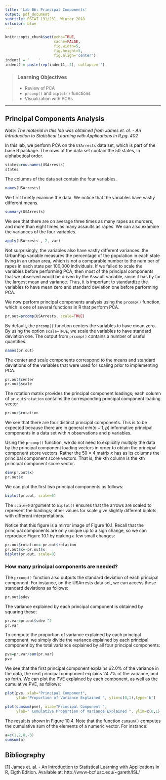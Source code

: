 ```yaml
---
title: 'Lab 06: Principal Components'
output: pdf_document
subtitle: PSTAT 131/231, Winter 2018
urlcolor: blue
---
```


```r
knitr::opts_chunk$set(echo=TRUE, 
                      cache=FALSE, 
                      fig.width=5, 
                      fig.height=5,
                      fig.align='center')
indent1 = '    '      
indent2 = paste(rep(indent1, 2), collapse='')
```


> ### Learning Objectives
> - Review of PCA
> - `prcomp()` and `biplot()` functions
> - Visualization with PCAs

-------------------

## Principal Components Analysis

*Note: The material in this lab was obtained from  James et. al. - An Introduction to Statistical Learning with Applications in R,pg. 402*

In this lab, we perform PCA on the `USArrests` data set, which is part of the base R package. The rows of the data set contain the 50 states, in alphabetical order.

```r
states=row.names(USArrests)
states
```

The columns of the data set contain the four variables.
```r
names(USArrests)
```

We first briefly examine the data. We notice that the variables have vastly different means.

```r
summary(USArrests)
```

We see that there are on average three times as many rapes as murders, and more than eight times as many assaults as rapes. We can also examine the variances of the four variables.

```r
apply(USArrests , 2, var)
```


Not surprisingly, the variables also have vastly different variances: the UrbanPop variable measures the percentage of the population in each state living in an urban area, which is not a comparable number to the num ber of rapes in each state per 100,000 individuals. If we failed to scale the variables before performing PCA, then most of the principal components that we observed would be driven by the Assault variable, since it has by far the largest mean and variance. Thus, it is important to standardize the variables to have mean zero and standard deviation one before performing PCA.

We now perform principal components analysis using the `prcomp()` function, which is one of several functions in R that perform PCA.

```r
pr.out=prcomp(USArrests, scale=TRUE)
```


By default, the `prcomp()` function centers the variables to have mean zero. By using the option `scale=TRUE`, we scale the variables to have standard deviation one. The output from `prcomp()` contains a number of useful quantities.

```r
names(pr.out)
```

The center and scale components correspond to the means and standard deviations of the variables that were used for scaling prior to implementing PCA.

```r
pr.out$center
pr.out$scale
```


The rotation matrix provides the principal component loadings; each column of `pr.out$rotation` contains the corresponding principal component loading vector 

```r
pr.out$rotation
```

   We see that there are four distinct principal components. This is to be expected because there are in general $min(n - 1, p)$ informative principal components in a data set with $n$ observations and $p$ variables.
   
   Using the `prcomp()` function, we do not need to explicitly multiply the data by the principal component loading vectors in order to obtain the principal component score vectors. Rather the 50 × 4 matrix $x$ has as its columns the principal component score vectors. That is, the kth column is the kth principal component score vector.

```r
dim(pr.out$x)
pr.out$x
```

We can plot the first two principal components as follows:
```r
biplot(pr.out, scale=0)
```


The `scale=0` argument to `biplot()` ensures that the arrows are scaled to represent the loadings; other values for scale give slightly different biplots with different interpretations.

Notice that this figure is a mirror image of Figure 10.1. Recall that the principal components are only unique up to a sign change, so we can reproduce Figure 10.1 by making a few small changes:

```r
pr.out$rotation=-pr.out$rotation
pr.out$x=-pr.out$x
biplot(pr.out, scale=0)
```

### How many principal components are needed?

The `prcomp()` function also outputs the standard deviation of each principal component. For instance, on the USArrests data set, we can access these standard deviations as follows:

```r
pr.out$sdev
```

The variance explained by each principal component is obtained by squaring these:

```r
pr.var=pr.out$sdev ^2
pr.var
```

To compute the proportion of variance explained by each principal component, we simply divide the variance explained by each principal component by the total variance explained by all four principal components:

```r
pve=pr.var/sum(pr.var)
pve
```

We see that the first principal component explains 62.0% of the variance in the data, the next principal component explains 24.7% of the variance, and so forth. We can plot the PVE explained by each component, as well as the cumulative PVE, as follows:

```r
plot(pve, xlab="Principal Component", 
     ylab="Proportion of Variance Explained ", ylim=c(0,1),type='b')

plot(cumsum(pve), xlab="Principal Component ", 
     ylab=" Cumulative Proportion of Variance Explained ", ylim=c(0,1), type='b')
```

The result is shown in Figure 10.4. Note that the function `cumsum()` computes the cumulative sum of the elements of a numeric vector. For instance:

```r
a=c(1,2,8,-3)
cumsum(a)
```
                 
                     
## Bibliography

[1] James et. al. - An Introduction to Statistical Learning with Applications in R, Eigth Edition. Available at: http://www-bcf.usc.edu/~gareth/ISL/


                                  
